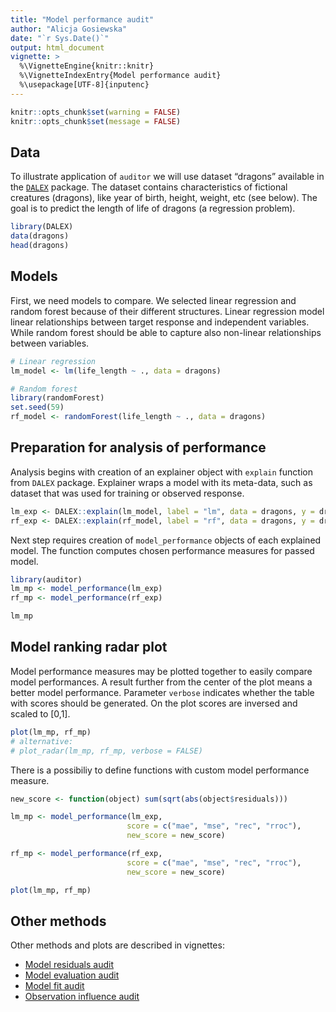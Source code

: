 ---
title: "Model performance audit"
author: "Alicja Gosiewska"
date: "`r Sys.Date()`"
output: html_document
vignette: >
  %\VignetteEngine{knitr::knitr}
  %\VignetteIndexEntry{Model performance audit}
  %\usepackage[UTF-8]{inputenc}
---


```{r setup, echo = FALSE}
knitr::opts_chunk$set(warning = FALSE)
knitr::opts_chunk$set(message = FALSE)
```


## Data

To illustrate application of `auditor` we will use dataset "dragons" available in the [`DALEX`](https://github.com/pbiecek/DALEX) package. The dataset contains characteristics of fictional creatures (dragons), like year of birth, height, weight, etc (see below). The goal is to predict the length of life of dragons (a regression problem). 

```{r}
library(DALEX)
data(dragons)
head(dragons)
```


## Models
First, we need models to compare. We selected linear regression and random forest because of their different structures. Linear regression model linear relationships between target response and independent variables. While random forest should be able to capture also non-linear relationships between variables.

```{r}
# Linear regression
lm_model <- lm(life_length ~ ., data = dragons)

# Random forest
library(randomForest)
set.seed(59)
rf_model <- randomForest(life_length ~ ., data = dragons)
```


## Preparation for analysis of performance

Analysis begins with creation of an explainer object with `explain` function from `DALEX` package. Explainer wraps a model with its meta-data, such as dataset that was used for training or observed response.

```{r results = 'hide'}
lm_exp <- DALEX::explain(lm_model, label = "lm", data = dragons, y = dragons$life_length)
rf_exp <- DALEX::explain(rf_model, label = "rf", data = dragons, y = dragons$life_length)
```

Next step requires creation of `model_performance` objects of each explained model. The function computes chosen performance measures for passed model. 

```{r}
library(auditor)
lm_mp <- model_performance(lm_exp)
rf_mp <- model_performance(rf_exp)

lm_mp
```



## Model ranking radar plot

Model performance measures may be plotted together to easily compare model performances. A result further from the center of the plot means a better model performance. Parameter `verbose` indicates whether the table with scores should be generated. On the plot scores are inversed and scaled to [0,1].

```{r}
plot(lm_mp, rf_mp)
# alternative:
# plot_radar(lm_mp, rf_mp, verbose = FALSE)

```

There is a possibiliy to define functions with custom model performance measure.

```{r}
new_score <- function(object) sum(sqrt(abs(object$residuals)))

lm_mp <- model_performance(lm_exp,  
                          score = c("mae", "mse", "rec", "rroc"), 
                          new_score = new_score)

rf_mp <- model_performance(rf_exp,  
                          score = c("mae", "mse", "rec", "rroc"), 
                          new_score = new_score)

plot(lm_mp, rf_mp)
```


## Other methods

Other methods and plots are described in vignettes: 

* [Model residuals audit](https://modeloriented.github.io/auditor/articles/model_residuals_audit.html)
* [Model evaluation audit](https://modeloriented.github.io/auditor/articles/model_evaluation_audit.html)
* [Model fit audit](https://modeloriented.github.io/auditor/articles/model_fit_audit.html)
* [Observation influence audit](https://modeloriented.github.io/auditor/articles/observation_influence_audit.html)
